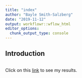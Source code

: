 ```yaml
---
title: "index"
author: "Bayle Smith-Salzberg"
date: "2019-11-12"
output: workflowr::wflow_html
editor_options:
  chunk_output_type: console
---
```


## Introduction

```r

```

Click on this [link](first-analysis.html) to see my results.